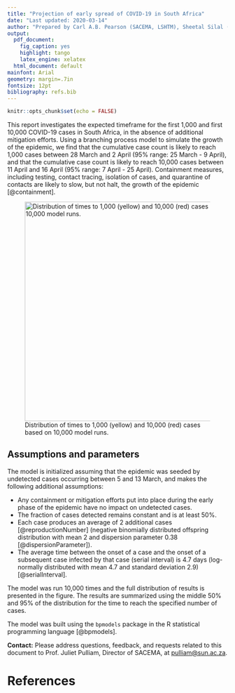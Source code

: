 ```yaml
---
title: "Projection of early spread of COVID-19 in South Africa"
date: "Last updated: 2020-03-14"
author: "Prepared by Carl A.B. Pearson (SACEMA, LSHTM), Sheetal Silal (UCT), and Juliet Pulliam (SACEMA)"
output: 
  pdf_document:
    fig_caption: yes
    highlight: tango
    latex_engine: xelatex
  html_document: default
mainfont: Arial
geometry: margin=.7in
fontsize: 12pt
bibliography: refs.bib
---
```


```r
knitr::opts_chunk$set(echo = FALSE)
```

This report investigates the expected timeframe for the first 1,000 and first 10,000 COVID-19 cases in South Africa, in the absence of additional mitigation efforts. Using a branching process model to simulate the growth of the epidemic, we find that the cumulative case count is likely to reach 1,000 cases between 28 March and 2 April (95\% range: 25 March - 9 April), and that the cumulative case count is likely to reach 10,000 cases between 11 April and 16 April (95\% range: 7 April - 25 April). Containment measures, including testing, contact tracing, isolation of cases, and quarantine of contacts are likely to slow, but not halt, the growth of the epidemic [@containment].

![Distribution of times to 1,000 (yellow) and 10,000 (red) cases based on 10,000 model runs.](estimates.png){width=500px}

\pagebreak

## Assumptions and parameters

The model is initialized assuming that the epidemic was seeded by undetected cases occurring between 5 and 13 March, and makes the following additional assumptions: 

- Any containment or mitigation efforts put into place during the early phase of the epidemic have no impact on undetected cases.
- The fraction of cases detected remains constant and is at least 50\%.
- Each case produces an average of 2 additional cases [@reproductionNumber] (negative binomially distributed offspring distribution with mean 2 and dispersion parameter 0.38 [@dispersionParameter]).
- The average time between the onset of a case and the onset of a subsequent case infected by that case (serial interval) is 4.7 days (log-normally distributed with mean 4.7 and standard deviation 2.9) [@serialInterval].

The model was run 10,000 times and the full distribution of results is presented in the figure. The results are summarized using the middle 50\% and 95\% of the distribution for the time to reach the specified number of cases.

The model was built using the `bpmodels` package in the R statistical programming language [@bpmodels].

**Contact:** Please address questions, feedback, and requests related to this document to Prof. Juliet Pulliam, Director of SACEMA, at <pulliam@sun.ac.za>.

# References